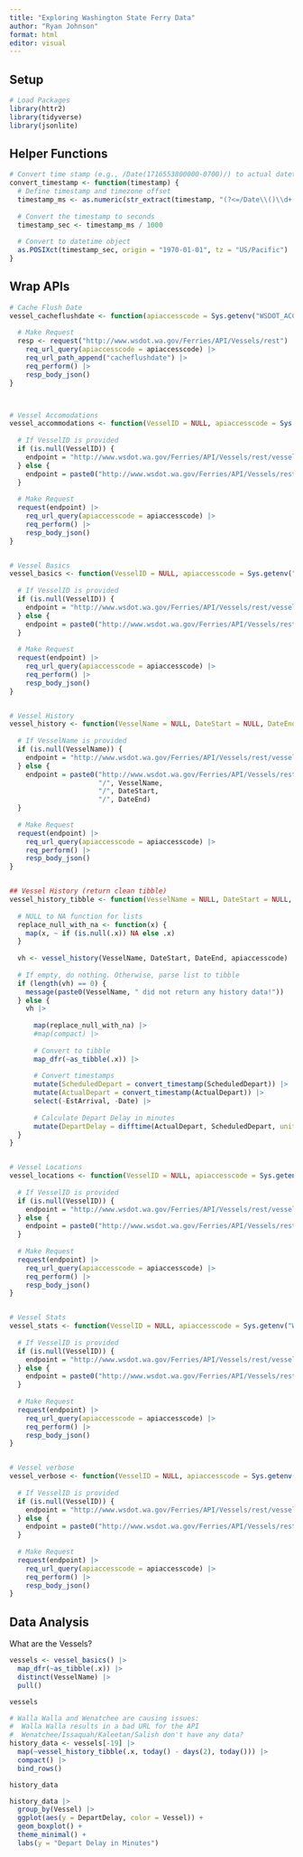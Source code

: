 ```yaml
---
title: "Exploring Washington State Ferry Data"
author: "Ryan Johnson"
format: html
editor: visual
---
```


## Setup

```r
# Load Packages
library(httr2)
library(tidyverse)
library(jsonlite)
```

## Helper Functions

```r
# Convert time stamp (e.g., /Date(1716553800000-0700)/) to actual datetime
convert_timestamp <- function(timestamp) {
  # Define timestamp and timezone offset
  timestamp_ms <- as.numeric(str_extract(timestamp, "(?<=/Date\\()\\d+(?=[-+])"))
  
  # Convert the timestamp to seconds
  timestamp_sec <- timestamp_ms / 1000
  
  # Convert to datetime object
  as.POSIXct(timestamp_sec, origin = "1970-01-01", tz = "US/Pacific")
}
```

## Wrap APIs

```r
# Cache Flush Date
vessel_cacheflushdate <- function(apiaccesscode = Sys.getenv("WSDOT_ACCESS_CODE")) {
  
  # Make Request
  resp <- request("http://www.wsdot.wa.gov/Ferries/API/Vessels/rest") |> 
    req_url_query(apiaccesscode = apiaccesscode) |> 
    req_url_path_append("cacheflushdate") |> 
    req_perform() |> 
    resp_body_json()
}



# Vessel Accomodations
vessel_accommodations <- function(VesselID = NULL, apiaccesscode = Sys.getenv("WSDOT_ACCESS_CODE")) {
  
  # If VesselID is provided
  if (is.null(VesselID)) {
    endpoint = "http://www.wsdot.wa.gov/Ferries/API/Vessels/rest/vesselaccommodations"
  } else {
    endpoint = paste0("http://www.wsdot.wa.gov/Ferries/API/Vessels/rest/vesselaccommodations", "/", VesselID)
  }
  
  # Make Request
  request(endpoint) |> 
    req_url_query(apiaccesscode = apiaccesscode) |> 
    req_perform() |> 
    resp_body_json()
}


# Vessel Basics
vessel_basics <- function(VesselID = NULL, apiaccesscode = Sys.getenv("WSDOT_ACCESS_CODE")) {
  
  # If VesselID is provided
  if (is.null(VesselID)) {
    endpoint = "http://www.wsdot.wa.gov/Ferries/API/Vessels/rest/vesselbasics"
  } else {
    endpoint = paste0("http://www.wsdot.wa.gov/Ferries/API/Vessels/rest/vesselbasics", "/", VesselID)
  }
  
  # Make Request
  request(endpoint) |> 
    req_url_query(apiaccesscode = apiaccesscode) |> 
    req_perform() |> 
    resp_body_json()
}


# Vessel History
vessel_history <- function(VesselName = NULL, DateStart = NULL, DateEnd = NULL, apiaccesscode = Sys.getenv("WSDOT_ACCESS_CODE")) {
  
  # If VesselName is provided
  if (is.null(VesselName)) {
    endpoint = "http://www.wsdot.wa.gov/Ferries/API/Vessels/rest/vesselhistory"
  } else {
    endpoint = paste0("http://www.wsdot.wa.gov/Ferries/API/Vessels/rest/vesselhistory", 
                      "/", VesselName, 
                      "/", DateStart,
                      "/", DateEnd)
  }
  
  # Make Request
  request(endpoint) |> 
    req_url_query(apiaccesscode = apiaccesscode) |> 
    req_perform() |> 
    resp_body_json()
}


## Vessel History (return clean tibble)
vessel_history_tibble <- function(VesselName = NULL, DateStart = NULL, DateEnd = NULL, apiaccesscode = Sys.getenv("WSDOT_ACCESS_CODE")) {
  
  # NULL to NA function for lists
  replace_null_with_na <- function(x) {
    map(x, ~ if (is.null(.x)) NA else .x)
  }
  
  vh <- vessel_history(VesselName, DateStart, DateEnd, apiaccesscode)
  
  # If empty, do nothing. Otherwise, parse list to tibble
  if (length(vh) == 0) {
    message(paste0(VesselName, " did not return any history data!"))
  } else {
    vh |> 
      
      map(replace_null_with_na) |> 
      #map(compact) |> 
      
      # Convert to tibble
      map_dfr(~as_tibble(.x)) |>
      
      # Convert timestamps
      mutate(ScheduledDepart = convert_timestamp(ScheduledDepart)) |> 
      mutate(ActualDepart = convert_timestamp(ActualDepart)) |> 
      select(-EstArrival, -Date) |> 
      
      # Calculate Depart Delay in minutes
      mutate(DepartDelay = difftime(ActualDepart, ScheduledDepart, units = "mins"))
  }
}


# Vessel Locations
vessel_locations <- function(VesselID = NULL, apiaccesscode = Sys.getenv("WSDOT_ACCESS_CODE")) {
  
  # If VesselID is provided
  if (is.null(VesselID)) {
    endpoint = "http://www.wsdot.wa.gov/Ferries/API/Vessels/rest/vessellocations"
  } else {
    endpoint = paste0("http://www.wsdot.wa.gov/Ferries/API/Vessels/rest/vessellocations", "/", VesselID)
  }
  
  # Make Request
  request(endpoint) |> 
    req_url_query(apiaccesscode = apiaccesscode) |> 
    req_perform() |> 
    resp_body_json()
}


# Vessel Stats
vessel_stats <- function(VesselID = NULL, apiaccesscode = Sys.getenv("WSDOT_ACCESS_CODE")) {
  
  # If VesselID is provided
  if (is.null(VesselID)) {
    endpoint = "http://www.wsdot.wa.gov/Ferries/API/Vessels/rest/vesselstats"
  } else {
    endpoint = paste0("http://www.wsdot.wa.gov/Ferries/API/Vessels/rest/vesselstats", "/", VesselID)
  }
  
  # Make Request
  request(endpoint) |> 
    req_url_query(apiaccesscode = apiaccesscode) |> 
    req_perform() |> 
    resp_body_json()
}


# Vessel verbose
vessel_verbose <- function(VesselID = NULL, apiaccesscode = Sys.getenv("WSDOT_ACCESS_CODE")) {
  
  # If VesselID is provided
  if (is.null(VesselID)) {
    endpoint = "http://www.wsdot.wa.gov/Ferries/API/Vessels/rest/vesselverbose"
  } else {
    endpoint = paste0("http://www.wsdot.wa.gov/Ferries/API/Vessels/rest/vesselverbose", "/", VesselID)
  }
  
  # Make Request
  request(endpoint) |> 
    req_url_query(apiaccesscode = apiaccesscode) |> 
    req_perform() |> 
    resp_body_json()
}
```

## Data Analysis

What are the Vessels?

```r
vessels <- vessel_basics() |> 
  map_dfr(~as_tibble(.x)) |> 
  distinct(VesselName) |> 
  pull()

vessels
```

```r
# Walla Walla and Wenatchee are causing issues:
#  Walla Walla results in a bad URL for the API
#  Wenatchee/Issaquah/Kaleetan/Salish don't have any data?
history_data <- vessels[-19] |> 
  map(~vessel_history_tibble(.x, today() - days(2), today())) |> 
  compact() |> 
  bind_rows()

history_data
```

```r
history_data |> 
  group_by(Vessel) |> 
  ggplot(aes(y = DepartDelay, color = Vessel)) +
  geom_boxplot() +
  theme_minimal() +
  labs(y = "Depart Delay in Minutes")
```
